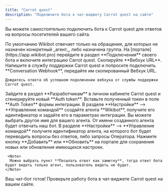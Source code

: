 ```yaml
---
title: "Carrot quest"
description: "Подключите бота к чат-виджету Carrot quest на сайте"
---
```


Вы можете самостоятельно подключить бота к Carrot quest для ответов на вопросы посетителей вашего сайта.

<Info>
  По умолчанию Wikibot отвечает только на обращения, для которых не назначен
  конкретный _агент_, либо назначена группа.
</Info>

<Steps>
  <Step title="Получение Webhook Url">
      На [портале](https://app.wikibot.pro) перейдите в раздел **Подключения** своего бота и включите интеграцию Carrot quest. Скопируйте **Вебхук URL**.
    </Step>
  <Step title="Создайте Conversation Webhook">
    Напишите в службу поддержки Carrot quest и попросите подключить
    **Conversation Webhook**, передайте им скопированный Вебхук URL. 
    
    Дождитесь ответа об успешном подключении вебхука от службы поддержки Carrot quest.
  </Step>
  <Step title="Сгенерируйте Auth token">
    Зайдите в раздел **Разработчикам** в личном кабинете Carrot quest и
    сгенерируйте новый **Auth token**. Вставьте полученный токен в поле **Auth Token** формы интеграции.
  </Step>
  <Step title="Создайте агента Wikibot">
    В разделе **Настройки** --> **Управление командой** создайте агента
    **Wikibot**, получите его идентификатор и задайте его в параметрах
    интеграции. Вы можете выбрать другое имя для вашего агента. От имени
    созданного агента будет отвечать наш бот.
  </Step>
  <Step title="Задайте агента для перевода">
    В разделе **Настройки** --> **Управление командой** получите идентификатор
    агента, на которого бот будет переводить вопросы без ответов, либо запросы
    Оператора.
  </Step>
  <Step title="Сохраните настройки подключения">
    Нажмите кнопку **Добавить** или **Обновить** на портале для сохранения новых или обновления имеющихся настроек.

     <Note>
      Можно выбрать пункт **Посылать ответ как заметку**, тогда ответ бота будет видеть только агент, пользователь видеть не будет.
    </Note>
  </Step>
  <Step title="Проверьте работу бота">
    Ваш чат-бот готов! Проверьте работу бота в чат-виджете Carrot quest на вашем
    сайте.
  </Step>
</Steps>
